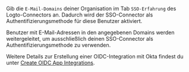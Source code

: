 Gib die `E-Mail-Domains` deiner Organisation im Tab `SSO-Erfahrung` des Logto-Connectors an. Dadurch wird der SSO-Connector als Authentifizierungsmethode für diese Benutzer aktiviert.

Benutzer mit E-Mail-Adressen in den angegebenen Domains werden weitergeleitet, um ausschließlich deinen SSO-Connector als Authentifizierungsmethode zu verwenden.

Weitere Details zur Erstellung einer OIDC-Integration mit Okta findest du unter [Create OIDC App Integrations](https://help.okta.com/oie/en-us/content/topics/apps/apps_app_integration_wizard_oidc.htm).
